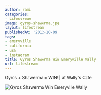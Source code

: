```yaml
---
author: rami
categories:
- Lifestream
image: gyros-shawerma.jpg
layout: lifestream
publishedAt: '2012-10-09'
tags:
- emeryville
- california
- usa
- instagram
title: Gyros Shawerma Win Emeryville Wally
url: lifestream
---
```


Gyros + Shawerma = WIN! | at Wally's Cafe

![Gyros Shawerma Win Emeryville Wally](/assets/images/content/lifestream/gyros-shawerma.jpg )